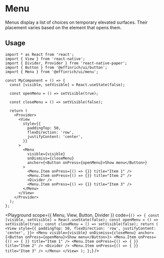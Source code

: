 


# Menu

Menus display a list of choices on temporary elevated surfaces. Their placement varies based on the element that opens them.

## Usage

```tsx
import * as React from 'react';
import { View } from 'react-native';
import { Divider, Provider } from 'react-native-paper';
import { Button } from '@effinrich/ui/button';
import { Menu } from '@effinrich/ui/menu';

const MyComponent = () => {
  const [visible, setVisible] = React.useState(false);

  const openMenu = () => setVisible(true);

  const closeMenu = () => setVisible(false);

  return (
    <Provider>
      <View
        style={{
          paddingTop: 50,
          flexDirection: 'row',
          justifyContent: 'center',
        }}
      >
        <Menu
          visible={visible}
          onDismiss={closeMenu}
          anchor={<Button onPress={openMenu}>Show menu</Button>}
        >
          <Menu.Item onPress={() => {}} title="Item 1" />
          <Menu.Item onPress={() => {}} title="Item 2" />
          <Divider />
          <Menu.Item onPress={() => {}} title="Item 3" />
        </Menu>
      </View>
    </Provider>
  );
};
```

<Playground
  scope={{ Menu, View, Button, Divider }}
  code={`
() => {
  const [visible, setVisible] = React.useState(false);
  const openMenu = () => setVisible(true);
  const closeMenu = () => setVisible(false);
  return (
    <View
      style={{
        paddingTop: 50,
        flexDirection: 'row',
        justifyContent: 'center',
      }}>
      <Menu
        visible={visible}
        onDismiss={closeMenu}
        anchor={<Button onPress={openMenu}>Show menu</Button>}>
        <Menu.Item onPress={() => { }} title="Item 1" />
        <Menu.Item onPress={() => { }} title="Item 2" />
        <Divider />
        <Menu.Item onPress={() => { }} title="Item 3" />
      </Menu>
    </View>
  );
};
`}
/>
